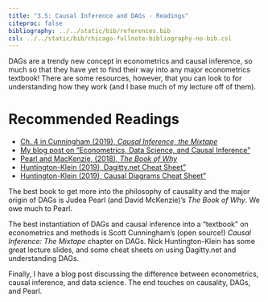 ```yaml
---
title: "3.5: Causal Inference and DAGs - Readings"
citeproc: false
bibliography: ../../static/bib/references.bib
csl: ../../static/bib/chicago-fullnote-bibliography-no-bib.csl
---
```


DAGs are a trendy new concept in econometrics and causal inference, so much so that they have yet to find their way into any major econometrics textbook! There are some resources, however, that you can look to for understanding how they work (and I base much of my lecture off of them).

# Recommended Readings

- [<i class="fas fa-file-pdf"></i> Ch. 4 in Cunningham (2019), *Causal Inference, the Mixtape*](https://www.scunning.com/cunningham_mixtape.pdf)
- [<i class="fas fa-external-link-square-alt"></i> My blog post on "Econometrics, Data Science, and Causal Inference"](https://ryansafner.com/post/econometrics-data-science-and-causal-inference/)
- [<i class="fas fa-book"></i> Pearl and MacKenzie, (2018), *The Book of Why*](https://www.amazon.com/Book-Why-Science-Cause-Effect/dp/046509760X)
- [<i class="fas fa-external-link-square-alt"></i> Huntington-Klein (2019), Dagitty.net Cheat Sheet"](https://nickch-k.github.io/introcausality/Cheat%20Sheets/Dagitty_Cheat_Sheet.pdf)
- [<i class="fas fa-external-link-square-alt"></i> Huntington-Klein (2019), Causal Diagrams Cheat Sheet"](https://nickch-k.github.io/introcausality/Cheat%20Sheets/Causal_Diagrams_Cheat_Sheet.pdf)

The best book to get more into the philosophy of causality and the major origin of DAGs is Judea Pearl (and David McKenzie)'s *The Book of Why*. We owe much to Pearl.

The best instantiation of DAGs and causal inference into a "textbook" on econometrics and methods is Scott Cunningham's (open source!) *Causal Inference: The Mixtape* chapter on DAGs. Nick Huntington-Klein has some great lecture slides, and some cheat sheets on using Dagitty.net and understanding DAGs.

Finally, I have a blog post discussing the difference between econometrics, causal inference, and data science. The end touches on causality, DAGs, and Pearl.